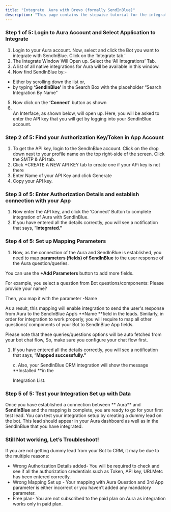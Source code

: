 ```yaml
---
title: "Integrate  Aura with Brevo (formally SendInBlue)"
description: "This page contains the stepwise tutorial for the integration with  Aura"
---
```


### **Step 1 of 5: Login to  Aura Account and Select Application to Integrate**

1. Login to your  Aura account. Now, select and click the Bot you want to integrate with SendInBlue. Click on the ‘Integrate tab.’
2. The Integrate Window Will Open up. Select the ‘All Integrations’ Tab.
3. A list of all native integrations for  Aura will be available in this window.
4. Now find SendInBlue by:-

- Either by scrolling down the list or,
- by typing **‘SendInBlue’** in the Search Box with the placeholder “Search Integration By Name”

5. Now click on the **‘Connect’** button as shown
6. \
   An Interface, as shown below, will open up. Here, you will be asked to enter the API key that you will get by logging into your SendInBlue account.

### **Step 2 of 5: Find your Authorization Key/Token in App Account**

1. To get the API key, login to the SendInBlue account. Click on the drop down next to your profile name on the top right-side of the screen. Click the SMTP & API tab.
2. Click \+CREATE A NEW API KEY tab to create one if your APi key is not there
3. Enter Name of your API Key and click Generate
4. Copy your API key.

### **Step 3 of 5: Enter Authorization Details and establish connection with your App**

1. Now enter the API key, and click the ‘Connect’ Button to complete integration of  Aura with SendInBlue.
2. If you have entered all the details correctly, you will see a notification that says, “**Integrated.”**

### **Step 4 of 5: Set up Mapping Parameters**

1. Now, as the connection of the  Aura and SendInBlue is established, you need to map **parameters (fields) of SendInBlue** to the user response of the  Aura question/queries.

You can use the **\+Add Parameters** button to add more fields.

For example, you select a question from Bot questions/components: Please provide your name?

Then, you map it with the parameter -Name

As a result, this mapping will enable integration to send the user's response from  Aura to the SendInBlue App’s \*\*Name \*\*field in the leads. Similarly, in order for integration to work properly, you will require to map all other questions/ components of your Bot to SendInBlue App fields.

Please note that these queries/questions options will be auto fetched from your bot chat flow, So, make sure you configure your chat flow first.

1. If you have entered all the details correctly, you will see a notification that says, “**Mapped successfully.”**

   c. Also, your SendInBlue CRM integration will show the message \*\*Installed \*\*in the

   Integration List.

### **Step 5 of 5: Test your Integration Set up with Data**

Once you have established a connection between \*\* Aura\*\* and **SendInBlue** and the mapping is complete, you are ready to go for your first test lead. You can test your integration setup by creating a dummy lead on the bot. This lead should appear in your  Aura dashboard as well as in the SendInBlue that you have integrated.

### **Still Not working, Let’s Troubleshoot\!**

If you are not getting dummy lead from your Bot to CRM, it may be due to the multiple reasons:

- Wrong Authorization Details added- You will be required to check and see if all the authorization credentials such as Token, API key, URLMetc has been entered correctly.
- Wrong Mapping Set up - Your mapping with  Aura Question and 3rd App parameter is either incorrect or you haven’t added any mandatory parameter.
- Free plan- You are not subscribed to the paid plan on  Aura as integration works only in paid plan.
